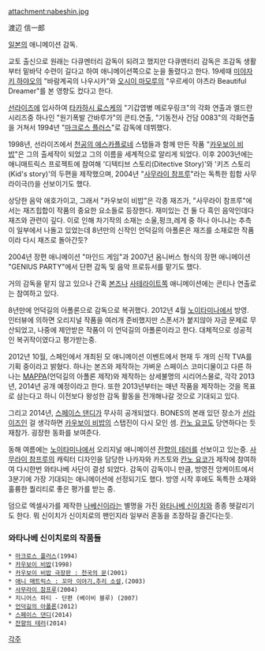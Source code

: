 attachment:nabeshin.jpg

渡辺 信一郎

[[일본]]의 애니메이션 감독.

교토 출신으로 원래는 다큐멘터리 감독이 되려고 했지만 다큐멘터리 감독은 조감독 생활부터 밑바닥 수련이 길다고 하여 애니메이션쪽으로 눈을 돌렸다고 한다. 19세때 [[미야자키 하야오]]의 "바람계곡의 나우시카"와 [[오시이 마모루]]의 "우르세이 야츠라 Beautiful Dreamer"를 본 영향도 컸다고 한다.

[[선라이즈]]에 입사하여 [[타카하시 료스케]]의 "기갑엽병 메로우링크"의 각화 연출과 엘드란 시리즈중 하나인 "원기폭발 간바루가"의 콘티.연출, "기동전사 건담 0083"의 각화연출을 거쳐서 1994년 "[[마크로스 플러스]]"로 감독에 데뷔했다.

1998년, 선라이즈에서 [[천공의 에스카플로네]] 스탭들과 함께 만든 작품 "[[카우보이 비밥]]"은 그의 출세작이 되었고 그의 이름을 세계적으로 알리게 되었다. 이후 2003년에는 애니매트릭스 프로젝트에 참여해 '디텍티브 스토리(Ditective Story)'와 '키즈 스토리(Kid's story)'의 두편을 제작했으며, 2004년 "[[사무라이 참프루]]"라는 독특한 힙합 사무라이극(!)을 선보이기도 했다.

상당한 음악 애호가이고, 그래서 "카우보이 비밥"은 각종 재즈가, "사무라이 참프루"에서는 재즈힙합이 작품의 중요한 요소들로 등장한다. 재미있는 건 둘 다 흑인 음악인데다 재즈와 관련이 깊다. 이로 인해 차기작의 소재는 소울,펑크,레게 중 하나 아니냐는 추측이 일부에서 나돌고 있었는데 8년만의 신작인 언덕길의 아폴론은 재즈를 소재로한 작품이라 다시 재즈로 돌아간듯?  

2004년 장편 애니메이션 "마인드 게임"과 2007년 옴니버스 형식의 장편 애니메이션 "GENIUS PARTY"에서 단편 감독 및 음악 프로듀서를 맡기도 했다.

거의 감독을 맡지 않고 있으나 간혹 [[본즈]]나 [[사테라이트]]쪽 애니메이션에는 콘티나 연출로는 참여하고 있다.

8년만에 언덕길의 아폴론으로 감독으로 복귀했다. 2012년 4월 [[노이타미나]]에서 방영. 인터뷰에 의하면 오리지널 작품을 여러개 준비했지만 스폰서가 붙지않아 자금 문제로 무산되었고, 나중에 제안받은 작품이 이 언덕길의 아폴론이라고 한다. 대체적으로 성공적인 복귀작이였다고 평가받는중.

2012년 10월, 스페인에서 개최된 모 애니메이션 이벤트에서 현재 두 개의 신작 TVA를 기획 중이라고 밝혔다. 하나는 본즈와 제작하는 가벼운 스페이스 코미디물이고 다른 하나는 [[MAPPA]](언덕길의 아폴론 제작)와 제작하는 상세불명의 시리어스물로, 각각 2013년, 2014년 공개 예정이라고 한다. 또한 2013년부터는 매년 작품을 제작하는 것을 목표로 삼는다고 하니 이전보다 왕성한 감독 활동을 전개해나갈 것으로 기대되고 있다.

그리고 2014년, [[스페이스 댄디]]가 무사히 공개되었다. BONES의 본래 있던 장소가 [[선라이즈]]인 걸 생각하면 [[카우보이 비밥]]의 스탭진이 다시 모인 셈. [[칸노 요코]]도 당연하다는 듯 재참가. 굉장한 동화를 보여준다. 

동해 여름에는 [[노이타미나]]에서 오리지널 애니메이션 [[잔향의 테러]]를 선보이고 있는중. [[사무라이 참프루]]의 캐릭터 디자인을 담당한 나카자와 카즈토와 [[칸노 요코]]가 제작에 참여하여 다시한번 와타나베 사단이 결성 되었다. 감독이 감독이니 만큼, 방영전 앙케이트에서 3분기에 가장 기대되는 애니메이션에 선정되기도 했다. 방영 시작 후에도 독특한 소재와 훌륭한 퀄리티로 좋은 평가를 받는 중.

덤으로 엑셀사가를 제작한 [[나베신]]이라는 별명을 가진 [[와타나베 신이치]]와 종종 헷갈리기도 한다. 뭐 신이치가 신이치로의 팬인지라 일부러 혼동을 조장하길 즐긴다는듯.

=== 와타나베 신이치로의 작품들 ===
 * [[마크로스 플러스]](1994)
 * [[카우보이 비밥]](1998)
 * [[카우보이 비밥 극장판 : 천국의 문]](2001)
 * [[애니 매트릭스 : 꼬마 이야기,추리 소설 ]],(2003)
 * [[사무라이 참프루]](2004)
 * 지니어스 파티 - 단편 (베이비 블루) (2007)
 * [[언덕길의 아폴론]](2012)
 * [[스페이스 댄디]](2014)
 * [[잔향의 테러]](2014)

[[각주]]

